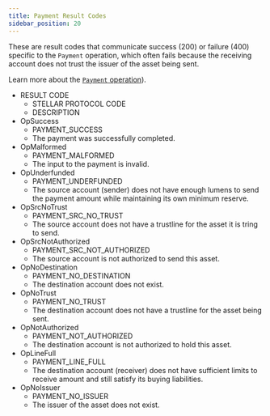 ```yaml
---
title: Payment Result Codes
sidebar_position: 20
---
```



These are result codes that communicate success (200) or failure (400) specific to the `Payment` operation, which often fails because the receiving account does not trust the issuer of the asset being sent.

Learn more about the [`Payment` operation](../../../../docs/fundamentals-and-concepts/list-of-operations#payment)).

<AttributeTable>

- RESULT CODE
  - STELLAR PROTOCOL CODE
  - DESCRIPTION
- OpSuccess
  - PAYMENT_SUCCESS
  - The payment was successfully completed.
- OpMalformed
  - PAYMENT_MALFORMED
  - The input to the payment is invalid.
- OpUnderfunded
  - PAYMENT_UNDERFUNDED
  - The source account (sender) does not have enough lumens to send the payment amount while maintaining its own minimum reserve.
- OpSrcNoTrust
  - PAYMENT_SRC_NO_TRUST
  - The source account does not have a trustline for the asset it is tring to send.
- OpSrcNotAuthorized
  - PAYMENT_SRC_NOT_AUTHORIZED
  - The source account is not authorized to send this asset.
- OpNoDestination
  - PAYMENT_NO_DESTINATION
  - The destination account does not exist.
- OpNoTrust
  - PAYMENT_NO_TRUST
  - The destination account does not have a trustline for the asset being sent.
- OpNotAuthorized
  - PAYMENT_NOT_AUTHORIZED
  - The destination account is not authorized to hold this asset.
- OpLineFull
  - PAYMENT_LINE_FULL
  - The destination account (receiver) does not have sufficient limits to receive amount and still satisfy its buying liabilities.
- OpNoIssuer
  - PAYMENT_NO_ISSUER
  - The issuer of the asset does not exist.

</AttributeTable>
